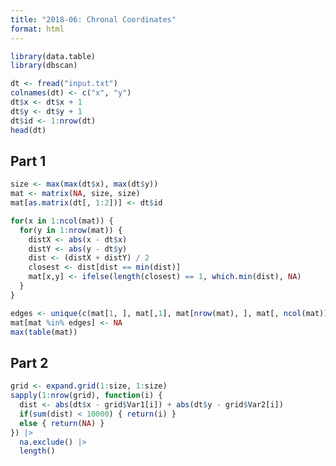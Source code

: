 ```yaml
---
title: "2018-06: Chronal Coordinates"
format: html
---
```


```r
library(data.table)
library(dbscan)
```

```r
dt <- fread("input.txt")
colnames(dt) <- c("x", "y")
dt$x <- dt$x + 1
dt$y <- dt$y + 1
dt$id <- 1:nrow(dt)
head(dt)
```

## Part 1

```r
size <- max(max(dt$x), max(dt$y))
mat <- matrix(NA, size, size)
mat[as.matrix(dt[, 1:2])] <- dt$id

for(x in 1:ncol(mat)) {
  for(y in 1:nrow(mat)) {
    distX <- abs(x - dt$x)
    distY <- abs(y - dt$y)
    dist <- (distX + distY) / 2
    closest <- dist[dist == min(dist)]
    mat[x,y] <- ifelse(length(closest) == 1, which.min(dist), NA)
  }
}

edges <- unique(c(mat[1, ], mat[,1], mat[nrow(mat), ], mat[, ncol(mat)]))
mat[mat %in% edges] <- NA
max(table(mat))
```

## Part 2

```r
grid <- expand.grid(1:size, 1:size)
sapply(1:nrow(grid), function(i) {
  dist <- abs(dt$x - grid$Var1[i]) + abs(dt$y - grid$Var2[i])
  if(sum(dist) < 10000) { return(i) }
  else { return(NA) }
}) |> 
  na.exclude() |>
  length()
```

